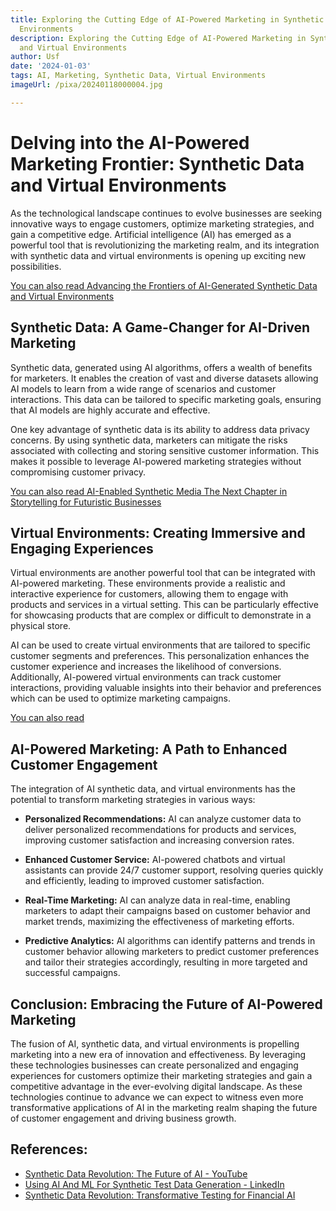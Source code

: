 ```yaml
---
title: Exploring the Cutting Edge of AI-Powered Marketing in Synthetic Data and Virtual
  Environments
description: Exploring the Cutting Edge of AI-Powered Marketing in Synthetic Data
  and Virtual Environments
author: Usf
date: '2024-01-03'
tags: AI, Marketing, Synthetic Data, Virtual Environments
imageUrl: /pixa/20240118000004.jpg

---
```

# Delving into the AI-Powered Marketing Frontier: Synthetic Data and Virtual Environments

As the technological landscape continues to evolve businesses are seeking innovative  ways  to engage customers, optimize marketing strategies, and gain a competitive edge. Artificial intelligence (AI) has emerged  as a powerful tool that  is revolutionizing the marketing realm, and its integration with synthetic data and virtual environments is opening up exciting new possibilities.

[You can also read Advancing the Frontiers of  AI-Generated Synthetic Data  and Virtual Environments](Advancing%20the%20Frontiers%20of%20AI-Generated%20Synthetic%20Data%20and%20Virtual%20Environments)


## Synthetic Data:  A Game-Changer for AI-Driven Marketing

Synthetic data,  generated using AI algorithms, offers a  wealth of benefits for marketers. It enables the creation  of vast  and diverse datasets  allowing AI models to learn from a wide range of scenarios and customer interactions.  This data can be tailored to specific marketing goals, ensuring that AI models are highly accurate and effective.

One key  advantage of synthetic data  is its  ability to address data privacy concerns. By using synthetic data,  marketers can mitigate  the risks associated with collecting and storing sensitive customer information.  This  makes it possible to leverage AI-powered marketing strategies without compromising customer privacy.

[You can also read  AI-Enabled Synthetic Media The Next Chapter in Storytelling for Futuristic Businesses](AI-Enabled%20Synthetic%20Media%20The%20Next%20Chapter%20in%20Storytelling%20for%20Futuristic%20Businesses)


## Virtual Environments: Creating Immersive and  Engaging Experiences

Virtual environments are another powerful  tool  that can be integrated with AI-powered marketing. These environments provide a realistic and interactive experience for customers, allowing them to engage  with products and services in a virtual setting. This can be particularly effective for showcasing products that are complex  or difficult to demonstrate in a physical store.

AI can  be used to create virtual environments that are tailored  to specific customer segments and preferences. This personalization enhances the customer experience and increases the likelihood of conversions.  Additionally, AI-powered  virtual environments can track customer  interactions, providing valuable insights into their behavior and preferences  which can be used to  optimize marketing campaigns.

[You  can also read ]()


## AI-Powered Marketing: A Path to  Enhanced Customer Engagement

The integration of AI synthetic data, and virtual environments has the potential  to transform marketing strategies in various ways:

* **Personalized Recommendations:**  AI can  analyze customer data to deliver personalized recommendations for products and services, improving customer satisfaction and increasing conversion rates.

* **Enhanced Customer Service:** AI-powered chatbots and virtual assistants can provide 24/7 customer support, resolving queries quickly and efficiently, leading to improved customer satisfaction.

* **Real-Time Marketing:** AI can analyze data in  real-time,  enabling marketers to adapt their campaigns based  on customer behavior and market trends, maximizing the effectiveness of marketing efforts.

* **Predictive Analytics:** AI algorithms can identify patterns and trends in customer  behavior allowing marketers  to predict  customer preferences and tailor their strategies accordingly, resulting in more  targeted and successful campaigns.

## Conclusion: Embracing the Future of AI-Powered Marketing

The fusion of AI, synthetic data, and virtual  environments is propelling marketing into a new era of innovation  and effectiveness. By leveraging these technologies businesses can create personalized and engaging experiences for customers optimize their marketing  strategies  and gain a competitive advantage in  the ever-evolving digital landscape. As these technologies continue to advance we can expect to witness even more transformative  applications of AI  in the marketing realm shaping the future of customer engagement and driving business growth.

## References:
- [Synthetic Data Revolution: The Future of AI - YouTube](https://www.youtube.com/watch?v=_9k787kValY)
- [Using AI And ML For Synthetic Test Data Generation - LinkedIn](https://www.linkedin.com/pulse/using-ai-ml-synthetic-test-data-generation-aaron-francesconi-m4b3e)
- [Synthetic Data Revolution: Transformative Testing for Financial AI](https://www.linkedin.com/pulse/synthetic-data-revolution-transformative-testing-financial-ai-arymc?trk=public_post_main-feed-card_reshare_feed-article-content)
